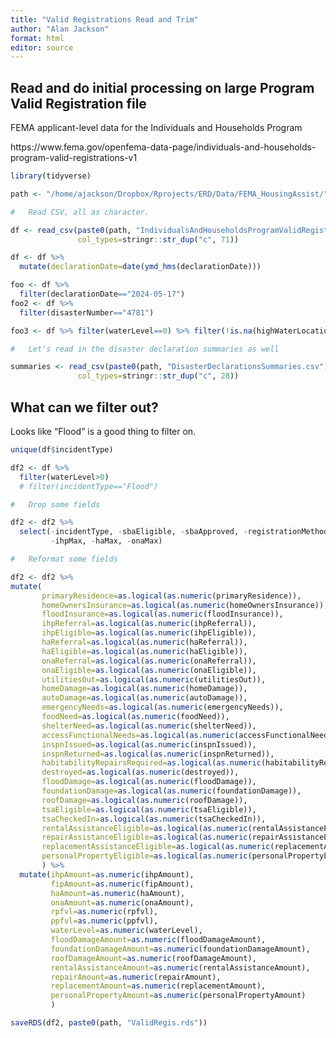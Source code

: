 ```yaml
---
title: "Valid Registrations Read and Trim"
author: "Alan Jackson"
format: html
editor: source
---
```


##    Read and do initial processing on large Program Valid Registration file

FEMA applicant-level data for the Individuals and Households Program

https://www.fema.gov/openfema-data-page/individuals-and-households-program-valid-registrations-v1

```r

library(tidyverse)

path <- "/home/ajackson/Dropbox/Rprojects/ERD/Data/FEMA_HousingAssist/"

#   Read CSV, all as character.

df <- read_csv(paste0(path, "IndividualsAndHouseholdsProgramValidRegistrations.csv"),
               col_types=stringr::str_dup("c", 71))

df <- df %>% 
  mutate(declarationDate=date(ymd_hms(declarationDate)))

foo <- df %>% 
  filter(declarationDate=="2024-05-17")
foo2 <- df %>% 
  filter(disasterNumber=="4781")

foo3 <- df %>% filter(waterLevel==0) %>% filter(!is.na(highWaterLocation))

#   Let's read in the disaster declaration summaries as well

summaries <- read_csv(paste0(path, "DisasterDeclarationsSummaries.csv"),
               col_types=stringr::str_dup("c", 28))


```

##    What can we filter out?

Looks like "Flood" is a good thing to filter on.

```r

unique(df$incidentType)

df2 <- df %>% 
  filter(waterLevel>0)
  # filter(incidentType=="Flood")

#   Drop some fields

df2 <- df2 %>% 
  select(-incidentType, -sbaEligible, -sbaApproved, -registrationMethod,
         -ihpMax, -haMax, -onaMax)

#   Reformat some fields

df2 <- df2 %>% 
mutate(
       primaryResidence=as.logical(as.numeric(primaryResidence)),
       homeOwnersInsurance=as.logical(as.numeric(homeOwnersInsurance)),
       floodInsurance=as.logical(as.numeric(floodInsurance)),
       ihpReferral=as.logical(as.numeric(ihpReferral)),
       ihpEligible=as.logical(as.numeric(ihpEligible)),
       haReferral=as.logical(as.numeric(haReferral)),
       haEligible=as.logical(as.numeric(haEligible)),
       onaReferral=as.logical(as.numeric(onaReferral)),
       onaEligible=as.logical(as.numeric(onaEligible)),
       utilitiesOut=as.logical(as.numeric(utilitiesOut)),
       homeDamage=as.logical(as.numeric(homeDamage)),
       autoDamage=as.logical(as.numeric(autoDamage)),
       emergencyNeeds=as.logical(as.numeric(emergencyNeeds)),
       foodNeed=as.logical(as.numeric(foodNeed)),
       shelterNeed=as.logical(as.numeric(shelterNeed)),
       accessFunctionalNeeds=as.logical(as.numeric(accessFunctionalNeeds)),
       inspnIssued=as.logical(as.numeric(inspnIssued)),
       inspnReturned=as.logical(as.numeric(inspnReturned)),
       habitabilityRepairsRequired=as.logical(as.numeric(habitabilityRepairsRequired)),
       destroyed=as.logical(as.numeric(destroyed)),
       floodDamage=as.logical(as.numeric(floodDamage)),
       foundationDamage=as.logical(as.numeric(foundationDamage)),
       roofDamage=as.logical(as.numeric(roofDamage)),
       tsaEligible=as.logical(as.numeric(tsaEligible)),
       tsaCheckedIn=as.logical(as.numeric(tsaCheckedIn)),
       rentalAssistanceEligible=as.logical(as.numeric(rentalAssistanceEligible)),
       repairAssistanceEligible=as.logical(as.numeric(repairAssistanceEligible)),
       replacementAssistanceEligible=as.logical(as.numeric(replacementAssistanceEligible)),
       personalPropertyEligible=as.logical(as.numeric(personalPropertyEligible))
       ) %>% 
  mutate(ihpAmount=as.numeric(ihpAmount),
         fipAmount=as.numeric(fipAmount),
         haAmount=as.numeric(haAmount),
         onaAmount=as.numeric(onaAmount),
         rpfvl=as.numeric(rpfvl),
         ppfvl=as.numeric(ppfvl),
         waterLevel=as.numeric(waterLevel),
         floodDamageAmount=as.numeric(floodDamageAmount),
         foundationDamageAmount=as.numeric(foundationDamageAmount),
         roofDamageAmount=as.numeric(roofDamageAmount),
         rentalAssistanceAmount=as.numeric(rentalAssistanceAmount),
         repairAmount=as.numeric(repairAmount),
         replacementAmount=as.numeric(replacementAmount),
         personalPropertyAmount=as.numeric(personalPropertyAmount)
         )

saveRDS(df2, paste0(path, "ValidRegis.rds"))

```













